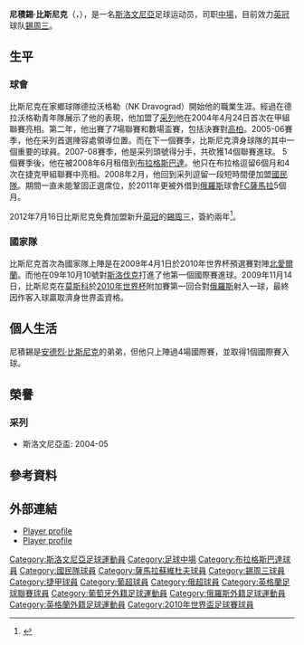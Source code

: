 {{noteta|G1=football|G2=FAcup
|T=zh-hans:内伊奇·佩奇尼克;  zh-hk:尼積錫·比斯尼克
|1=zh-hans:内伊奇·佩奇尼克; zh-hk:尼積錫·比斯尼克
|2=zh-hans:佩奇尼克; zh-hk:比斯尼克
|3=zh-hans:内伊奇; zh-hk:尼積錫
}}
{{Infobox Football biography
| playername = 尼積錫·比斯尼克<br />''Nejc Pečnik''
| fullname = Nejc Pečnik
| image = [[File:Nejc_Pečnik_2009.jpg|220px]]
| dateofbirth = {{Birth date and age|1986|01|03|df=y}} 
| cityofbirth = [[德拉沃格勒|德拉沃格勒]]
| countryofbirth = 前[[南斯拉夫|南斯拉夫]]
| height = {{height|meters=1.89}}
| currentclub  = [[谢周三足球俱乐部|錫周三]]
| clubnumber = 17
| position = [[中場|中場]]
| youthyears = 
| youthclubs = NK Dravograd
| years = 2003–2009<br />2008–2009<br />2009–2012<br />2011 <br />2012–
| clubs = [[采列足球俱樂部|采列]]<br />→ [[布拉格斯巴達|布拉格斯巴達]]<br />[[國民體育會_(葡萄牙)|國民隊]]<br />→ [[萨马拉苏维埃之翼足球俱乐部|FC薩馬拉]]<br />[[谢周三足球俱乐部|錫周三]]
| caps(goals) = 119 (21)<br />{{0|00}}4 {{0}}(0)<br />{{0}}37 {{0}}(2)<br />{{0}}21 {{0}}(1)<br />{{0|00}}0 {{0}}(0) <!--League stats only. Please update pcupdate below if updating.-->
| nationalyears = 2005–2008<br />2009–
| nationalteam = [[斯洛文尼亞21歲以下國家足球隊|斯洛文尼亞U21]]<br />[[斯洛文尼亞國家足球隊|斯洛文尼亞]]
| nationalcaps(goals) = {{0}}11 {{0}}(2)<br />{{0}}15 {{0}}(2)
| pcupdate = 2012年8月18日 (六) 07:41 (UTC)
| ntupdate = 2012年8月18日 (六) 07:41 (UTC)
}}
'''尼積錫·比斯尼克'''（{{lang-sl|'''Nejc Pečnik'''}}，{{bd|1986年|1月3日|catIdx=Nejc Pečnik}}），是一名[[斯洛文尼亞|斯洛文尼亞]]足球运动员，司职[[中場|中場]]，目前效力[[英冠|英冠]]球队[[谢周三足球俱乐部|錫周三]]。

== 生平 ==
=== 球會 ===
比斯尼克在家鄉球隊德拉沃格勒（NK Dravograd）開始他的職業生涯。經過在德拉沃格勒青年隊展示了他的表現，他加盟了[[采列足球俱樂部|采列]]他在2004年4月24日首次在甲組聯賽亮相。第二年，他出賽了7場聯賽和數場盃賽，包括決賽對[[高柏|高柏]]。2005-06賽季，他在采列首選陣容處領導位置。而在下一個賽季，比斯尼克濟身球隊的其中一個重要的球員。2007-08賽季，他是采列頭號得分手，共砍獲14個聯賽進球。 5個賽季後，他在被2008年6月租借到[[布拉格斯巴達|布拉格斯巴達]]。他只在布拉格逗留6個月和4次在捷克甲組聯賽中亮相。2008年2月，他回到采列逗留一段短時間便加盟[[國民體育會_(葡萄牙)|國民隊]]。期間一直未能鞏固正選席位，於2011年更被外借到[[俄羅斯|俄羅斯]]球會[[萨马拉苏维埃之翼足球俱乐部|FC薩馬拉]]5個月。

2012年7月16日比斯尼克免費加盟新升[[英冠|英冠]]的[[谢周三足球俱乐部|錫周三]]，簽約兩年<ref>{{cite news |language=en |url=http://www.bbc.co.uk/sport/0/football/18856308 |title=Sheffield Wednesday sign Slovenian Nejc Pecnik |publisher=''[[BBC_Sport|BBC Sport]]'' |date=2012-07-16 |accessdate=2012-08-18 |archive-date=2012-08-31 |archive-url=https://web.archive.org/web/20120831022042/http://www.bbc.co.uk/sport/0/football/18856308 |dead-url=no }}</ref>。

=== 國家隊 ===
比斯尼克首次為國家隊上陣是在2009年4月1日於2010年世界杯預選賽對陣[[北愛爾蘭足球代表隊|北愛爾蘭]]。而他在09年10月10號對[[斯洛伐克國家足球隊|斯洛伐克]]打進了他第一個國際賽進球。2009年11月14日，比斯尼克在[[莫斯科|莫斯科]]於[[2010年世界杯|2010年世界杯]]附加賽第一回合對[[俄羅斯國家足球隊|俄羅斯]]射入一球，最終因作客入球贏取濟身世界盃資格。

== 個人生活 ==
尼積錫是[[安德烈·比斯尼克|安德烈·比斯尼克]]的弟弟，但他只上陣過4場國際賽，並取得1個國際賽入球。

== 榮譽 ==
=== 采列 ===
* 斯洛文尼亞盃: 2004-05

== 參考資料 ==
{{reflist}}

== 外部連結 ==
{{commons category|Nejc Pečnik}}
* [http://www.nzs.si/index.php?t=reprezentancaPortret&id=29003 Player profile] {{Wayback|url=http://www.nzs.si/index.php?t=reprezentancaPortret&id=29003 |date=20120306061113 }} 
* [http://www.prva-liga.net/klubi/mostvo/igralec.asp?idi=29003&id=32&all=1 Player profile]{{dead link|date=2017年12月 |bot=InternetArchiveBot |fix-attempted=yes }}

{{2010年世界盃足球賽斯洛文尼亞參賽名單}}

{{DEFAULTSORT:Pecnik, Nejc}}
[[Category:斯洛文尼亞足球運動員|Category:斯洛文尼亞足球運動員]]
[[Category:足球中場|Category:足球中場]]
[[Category:布拉格斯巴達球員|Category:布拉格斯巴達球員]]
[[Category:國民隊球員|Category:國民隊球員]]
[[Category:薩馬拉蘇維杜夫球員|Category:薩馬拉蘇維杜夫球員]]
[[Category:錫周三球員|Category:錫周三球員]]
[[Category:捷甲球員|Category:捷甲球員]]
[[Category:葡超球員|Category:葡超球員]]
[[Category:俄超球員|Category:俄超球員]]
[[Category:英格蘭足球聯賽球員|Category:英格蘭足球聯賽球員]]
[[Category:葡萄牙外籍足球運動員|Category:葡萄牙外籍足球運動員]]
[[Category:俄羅斯外籍足球運動員|Category:俄羅斯外籍足球運動員]]
[[Category:英格蘭外籍足球運動員|Category:英格蘭外籍足球運動員]]
[[Category:2010年世界盃足球賽球員|Category:2010年世界盃足球賽球員]]